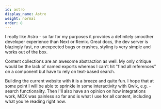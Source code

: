 ```yaml
---
id: astro
display_name: Astro
weight: normal
order: 8
---
```


I really like Astro - so far for my purposes it provides a definitely smoother
developer experience than Next or Remix. Great docs, the dev server is blazingly
fast, no unexpected bugs or crashes, styling is very simple and works out of
the box.

Content collections are an awesome abstraction as well. My only critique would
be the lack of named exports whereas I can't hit "find all references" on a 
component but have to rely on text-based search.

Building the current website with it is a breeze and quite fun. I hope that at
some point I will be able to sprinkle in some interactivity with Qwik, e.g. -
search functionality. Then I'll also have an opinion on how integrations work,
MDX was painless so far and is what I use for all content, including what you're
reading right now.
